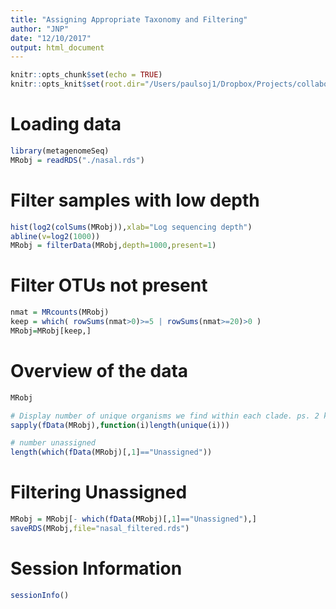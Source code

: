 ```yaml
---
title: "Assigning Appropriate Taxonomy and Filtering"
author: "JNP"
date: "12/10/2017"
output: html_document
---
```


```r
knitr::opts_chunk$set(echo = TRUE)
knitr::opts_knit$set(root.dir="/Users/paulsoj1/Dropbox/Projects/collaborations/nasalMicrobiome/forWorkflowr")
```


# Loading data

```r
library(metagenomeSeq)
MRobj = readRDS("./nasal.rds")
```

# Filter samples with low depth

```r
hist(log2(colSums(MRobj)),xlab="Log sequencing depth")
abline(v=log2(1000))
MRobj = filterData(MRobj,depth=1000,present=1)
```

# Filter OTUs not present

```r
nmat = MRcounts(MRobj)
keep = which( rowSums(nmat>0)>=5 | rowSums(nmat>=20)>0 )
MRobj=MRobj[keep,]
```

# Overview of the data

```r
MRobj

# Display number of unique organisms we find within each clade. ps. 2 kingdom is due to the unassigned
sapply(fData(MRobj),function(i)length(unique(i)))

# number unassigned
length(which(fData(MRobj)[,1]=="Unassigned"))
```


# Filtering Unassigned

```r
MRobj = MRobj[- which(fData(MRobj)[,1]=="Unassigned"),]
saveRDS(MRobj,file="nasal_filtered.rds")
```


# Session Information

```r
sessionInfo()
```